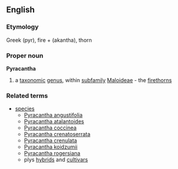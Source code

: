 ==English==
===Etymology===
Greek (pyr), fire + (akantha), thorn <!-- needs Greek characters -->
===Proper noun===
{{wikipedia}}
'''Pyracantha'''
#a [[taxonomic]] [[genus]], within [[subfamily]] [[Maloideae]] - the [[firethorn]]s
===Related terms===
{{wikispecies}}
*[[species]]
**[[Pyracantha angustifolia]]
**[[Pyracantha atalantoides]]
**[[Pyracantha coccinea]]
**[[Pyracantha crenatoserrata]]
**[[Pyracantha crenulata]]
**[[Pyracantha koidzumii]]
**[[Pyracantha rogersiana]]
** plys [[hybrid]]s and [[cultivar]]s